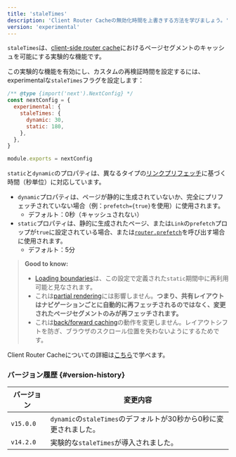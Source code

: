 ```yaml
---
title: 'staleTimes'
description: 'Client Router Cacheの無効化時間を上書きする方法を学びましょう。'
version: 'experimental'
---
```


`staleTimes`は、[client-side router cache](/docs/app/deep-dive/caching#client-side-router-cache)におけるページセグメントのキャッシュを可能にする実験的な機能です。

この実験的な機能を有効にし、カスタムの再検証時間を設定するには、experimentalな`staleTimes`フラグを設定します：

```js title="next.config.js"
/** @type {import('next').NextConfig} */
const nextConfig = {
  experimental: {
    staleTimes: {
      dynamic: 30,
      static: 180,
    },
  },
}

module.exports = nextConfig
```

`static`と`dynamic`のプロパティは、異なるタイプの[リンクプリフェッチ](/docs/app/api-reference/components/link#prefetch)に基づく時間（秒単位）に対応しています。

- `dynamic`プロパティは、ページが静的に生成されていないか、完全にプリフェッチされていない場合（例：`prefetch={true}`を使用）に使用されます。
  - デフォルト：0秒（キャッシュされない）
- `static`プロパティは、静的に生成されたページ、または`Link`の`prefetch`プロップが`true`に設定されている場合、または[`router.prefetch`](/docs/app/deep-dive/caching#routerprefetch)を呼び出す場合に使用されます。
  - デフォルト：5分

> **Good to know:**
>
> - [Loading boundaries](/docs/app/api-reference/file-conventions/loading)は、この設定で定義された`static`期間中に再利用可能と見なされます。
> - これは[partial rendering](/docs/app/building-your-application/routing/linking-and-navigating#4-partial-rendering)には影響しません。**つまり、共有レイアウトはナビゲーションごとに自動的に再フェッチされるのではなく、変更されたページセグメントのみが再フェッチされます。**
> - これは[back/forward caching](/docs/app/deep-dive/caching#client-side-router-cache)の動作を変更しません。レイアウトシフトを防ぎ、ブラウザのスクロール位置を失わないようにするためです。

Client Router Cacheについての詳細は[こちら](/docs/app/deep-dive/caching#client-side-router-cache)で学べます。

### バージョン履歴 {#version-history}

| バージョン | 変更内容                                                           |
| ---------- | ------------------------------------------------------------------ |
| `v15.0.0`  | `dynamic`の`staleTimes`のデフォルトが30秒から0秒に変更されました。 |
| `v14.2.0`  | 実験的な`staleTimes`が導入されました。                             |
